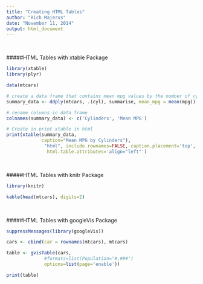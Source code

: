 ```yaml
---
title: "Creating HTML Tables"
author: "Rich Majerus"
date: "November 11, 2014"
output: html_document
---
```


<br />

#####HTML Tables with xtable Package
```r
library(xtable)
library(plyr)

data(mtcars)

# create a data frame that contains mean mpg values by the number of cylinders
summary_data <- ddply(mtcars, .(cyl), summarise, mean_mpg = mean(mpg))

# rename columns in data frame 
colnames(summary_data) <- c('Cylinders', 'Mean MPG')

# Create in print xtable in html
print(xtable(summary_data, 
             caption="Mean MPG by Cylinders"), 
              "html", include.rownames=FALSE, caption.placement='top',
               html.table.attributes='align="left"')

```
<br />


#####HTML Tables with knitr Package

```r

library(knitr)

kable(head(mtcars), digits=2)

```


<br />


#####HTML Tables with googleVis Package
```r
suppressMessages(library(googleVis))

cars <- cbind(car = rownames(mtcars), mtcars)

table <- gvisTable(cars, 
              #formats=list(Population="#,###")  
              options=list(page='enable'))

print(table)
```





